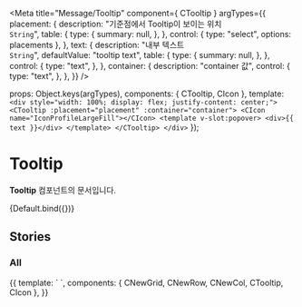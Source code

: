 
<Meta
  title="Message/Tooltip"
  component={ CTooltip }
  argTypes={{
    placement: {
      description: "기준점에서 Tooltip이 보이는 위치<br/>`String`",
      table: {
        type: {
          summary: null,
        },
      },
      control: {
        type: "select",
        options: placements
      },
    },
    text: {
      description: "내부 텍스트<br/>`String`",
      defaultValue: "tooltip text",
      table: {
        type: {
          summary: null,
        },
      },
      control: {
        type: "text",
      },
    },
    container: {
        description: "container 값",
        control: {
            type: "text",
        },
    },
  }}
/>

  props: Object.keys(argTypes),
  components: { CTooltip, CIcon },
  template: `<div style="width: 100%; display: flex; justify-content: center;">
                 <CTooltip :placement="placement" :container="container">
                     <CIcon name="IconProfileLargeFill"></CIcon>
                     <template v-slot:popover>
                        <div>{{ text }}</div>
                     </template>
                 </CTooltip>
             </div>`
});

# Tooltip

**Tooltip** 컴포넌트의 문서입니다.

<Story name="Default" height="100px">
  {Default.bind({})}
</Story>

<ArgsTable story="Default" />

## Stories
### All

<Canvas>
    <Story name="All" height="100px">
        {{
            template: `
                <CNewGrid>
                    <CNewRow>
                        <CNewCol class="flex flex-row justify-around" style="margin-top: 50px; margin-bottom: 40px">
                            <CTooltip placement="top-right" open>
                                <CIcon name="IconProfileLargeFill"></CIcon>
                                    <template v-slot:popover>
                                        <div>top-right</div>
                                    </template>
                            </CTooltip>
                            <CTooltip placement="top" open>
                                <CIcon name="IconProfileLargeFill"></CIcon>
                                    <template v-slot:popover>
                                        <div>top</div>
                                    </template>
                            </CTooltip>
                            <CTooltip placement="top-left" open>
                                <CIcon name="IconProfileLargeFill"></CIcon>
                                    <template v-slot:popover>
                                        <div>top-left</div>
                                    </template>
                            </CTooltip>
                        </CNewCol>
                    </CNewRow>
                    <CNewRow>
                        <CNewCol class="flex flex-row justify-around" style="height: 120px">
                            <CTooltip placement="bottom-right" open>
                                <CIcon name="IconProfileLargeFill"></CIcon>
                                    <template v-slot:popover>
                                        <div>bottom-right</div>
                                    </template>
                            </CTooltip>
                            <CTooltip placement="bottom" open>
                                <CIcon name="IconProfileLargeFill"></CIcon>
                                    <template v-slot:popover>
                                        <div>bottom</div>
                                    </template>
                            </CTooltip>
                            <CTooltip placement="bottom-left" open>
                                <CIcon name="IconProfileLargeFill"></CIcon>
                                    <template v-slot:popover>
                                        <div>bottom-left</div>
                                    </template>
                            </CTooltip>
                        </CNewCol>
                    </CNewRow>
                    <CNewRow>
                        <CNewCol class="flex flex-row justify-around" style="height: 40px">
                            <CTooltip placement="right-top" open>
                                <CIcon name="IconProfileLargeFill"></CIcon>
                                    <template v-slot:popover>
                                        <div>right-top</div>
                                    </template>
                            </CTooltip>
                            <CTooltip placement="right" open>
                                <CIcon name="IconProfileLargeFill"></CIcon>
                                    <template v-slot:popover>
                                        <div>right</div>
                                    </template>
                            </CTooltip>
                            <CTooltip placement="right-bottom" open>
                                <CIcon name="IconProfileLargeFill"></CIcon>
                                    <template v-slot:popover>
                                        <div>right-bottom</div>
                                    </template>
                            </CTooltip>
                        </CNewCol>
                    </CNewRow>
                </CNewGrid>
          `,
          components: { CNewGrid, CNewRow, CNewCol, CTooltip, CIcon },
        }}
    </Story>
</Canvas>
